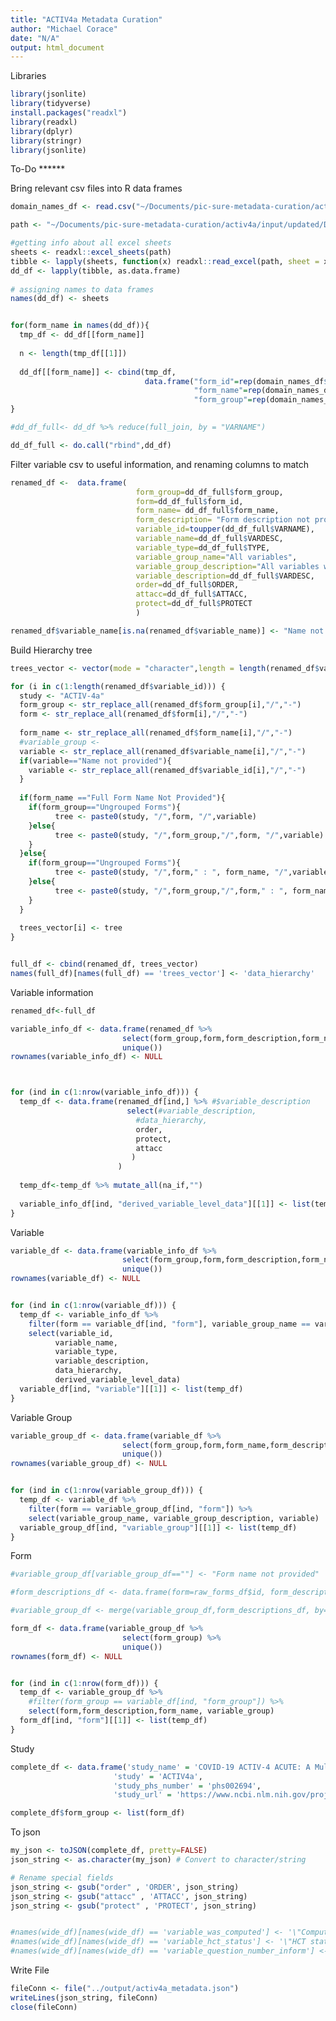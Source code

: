 ```yaml
---
title: "ACTIV4a Metadata Curation"
author: "Michael Corace"
date: "N/A"
output: html_document
---
```


Libraries
```r
library(jsonlite)
library(tidyverse)
install.packages("readxl")
library(readxl)
library(dplyr)
library(stringr)
library(jsonlite)
```

To-Do
******

Bring relevant csv files into R data frames
```r

domain_names_df <- read.csv("~/Documents/pic-sure-metadata-curation/activ4a/input/updated/domain_names.csv")

path <- "~/Documents/pic-sure-metadata-curation/activ4a/input/updated/Data Dictionary 2023-03-08.xlsx"

#getting info about all excel sheets
sheets <- readxl::excel_sheets(path)
tibble <- lapply(sheets, function(x) readxl::read_excel(path, sheet = x))
dd_df <- lapply(tibble, as.data.frame)
    
# assigning names to data frames
names(dd_df) <- sheets


for(form_name in names(dd_df)){
  tmp_df <- dd_df[[form_name]]
  
  n <- length(tmp_df[[1]])
  
  dd_df[[form_name]] <- cbind(tmp_df,
                              data.frame("form_id"=rep(domain_names_df$Domain[which(domain_names_df$Domain==form_name)], each=n),
                                         "form_name"=rep(domain_names_df$Full[which(domain_names_df$Domain==form_name)], each=n),
                                         "form_group"=rep(domain_names_df$Group[which(domain_names_df$Domain==form_name)], each=n)))
}

#dd_df_full<- dd_df %>% reduce(full_join, by = "VARNAME") 

dd_df_full <- do.call("rbind",dd_df)
```


Filter variable csv to useful information, and renaming columns to match
```r
renamed_df <-  data.frame(
                            form_group=dd_df_full$form_group,
                            form=dd_df_full$form_id,
                            form_name= dd_df_full$form_name,
                            form_description= "Form description not provided",
                            variable_id=toupper(dd_df_full$VARNAME),
                            variable_name=dd_df_full$VARDESC,
                            variable_type=dd_df_full$TYPE,
                            variable_group_name="All variables",
                            variable_group_description="All variables within the group",
                            variable_description=dd_df_full$VARDESC,
                            order=dd_df_full$ORDER,
                            attacc=dd_df_full$ATTACC,
                            protect=dd_df_full$PROTECT
                            )

renamed_df$variable_name[is.na(renamed_df$variable_name)] <- "Name not provided"

```


Build Hierarchy tree
```r
trees_vector <- vector(mode = "character",length = length(renamed_df$variable_id))

for (i in c(1:length(renamed_df$variable_id))) {
  study <- "ACTIV-4a"
  form_group <- str_replace_all(renamed_df$form_group[i],"/","-")
  form <- str_replace_all(renamed_df$form[i],"/","-")
  
  form_name <- str_replace_all(renamed_df$form_name[i],"/","-")
  #variable_group <- 
  variable <- str_replace_all(renamed_df$variable_name[i],"/","-")
  if(variable=="Name not provided"){
    variable <- str_replace_all(renamed_df$variable_id[i],"/","-")
  }
  
  if(form_name =="Full Form Name Not Provided"){
    if(form_group=="Ungrouped Forms"){
          tree <- paste0(study, "/",form, "/",variable)
    }else{
          tree <- paste0(study, "/",form_group,"/",form, "/",variable)
    }
  }else{
    if(form_group=="Ungrouped Forms"){
          tree <- paste0(study, "/",form," : ", form_name, "/",variable)
    }else{
          tree <- paste0(study, "/",form_group,"/",form," : ", form_name, "/",variable)
    }
  }
  
  trees_vector[i] <- tree
}  


full_df <- cbind(renamed_df, trees_vector)
names(full_df)[names(full_df) == 'trees_vector'] <- 'data_hierarchy'

```



Variable information
```r
renamed_df<-full_df

variable_info_df <- data.frame(renamed_df %>%
                         select(form_group,form,form_description,form_name,variable_group_name, variable_group_description, variable_id,variable_name,variable_type, order,attacc,protect, data_hierarchy,variable_description ) %>%
                         unique())
rownames(variable_info_df) <- NULL



for (ind in c(1:nrow(variable_info_df))) {
  temp_df <- data.frame(renamed_df[ind,] %>% #$variable_description
                          select(#variable_description,
                            #data_hierarchy,
                            order,
                            protect,
                            attacc
                           )
                        )
  
  temp_df<-temp_df %>% mutate_all(na_if,"")
  
  variable_info_df[ind, "derived_variable_level_data"][[1]] <- list(temp_df)
}
```


Variable
```r
variable_df <- data.frame(variable_info_df %>%
                         select(form_group,form,form_description,form_name,variable_group_name, variable_group_description) %>%
                         unique())
rownames(variable_df) <- NULL


for (ind in c(1:nrow(variable_df))) {
  temp_df <- variable_info_df %>%
    filter(form == variable_df[ind, "form"], variable_group_name == variable_df[ind, "variable_group_name"]) %>%
    select(variable_id, 
          variable_name, 
          variable_type,
          variable_description,
          data_hierarchy, 
          derived_variable_level_data)
  variable_df[ind, "variable"][[1]] <- list(temp_df)
}
```


Variable Group
```r
variable_group_df <- data.frame(variable_df %>%
                         select(form_group,form,form_name,form_description) %>%
                         unique())
rownames(variable_group_df) <- NULL


for (ind in c(1:nrow(variable_group_df))) {
  temp_df <- variable_df %>%
    filter(form == variable_group_df[ind, "form"]) %>%
    select(variable_group_name, variable_group_description, variable)
  variable_group_df[ind, "variable_group"][[1]] <- list(temp_df)
}
```


Form
```r

#variable_group_df[variable_group_df==""] <- "Form name not provided"

#form_descriptions_df <- data.frame(form=raw_forms_df$id, form_description=raw_forms_df$display_name)

#variable_group_df <- merge(variable_group_df,form_descriptions_df, by="form", all = TRUE)

form_df <- data.frame(variable_group_df %>%
                         select(form_group) %>%
                         unique())
rownames(form_df) <- NULL


for (ind in c(1:nrow(form_df))) {
  temp_df <- variable_group_df %>%
    #filter(form_group == variable_df[ind, "form_group"]) %>%
    select(form,form_description,form_name, variable_group)
  form_df[ind, "form"][[1]] <- list(temp_df)
}
```

Study
```r
complete_df <- data.frame('study_name' = 'COVID-19 ACTIV-4 ACUTE: A Multicenter, Adaptive, Randomized Controlled Platform Trial of the Safety and Efficacy of Antithrombotic Strategies in Hospitalized Adults with COVID-19 (ACTIV4A)',
                       'study' = 'ACTIV4a',
                       'study_phs_number' = 'phs002694',
                       'study_url' = 'https://www.ncbi.nlm.nih.gov/projects/gap/cgi-bin/study.cgi?study_id=phs002694.v3.p1')

complete_df$form_group <- list(form_df)
```

To json
```r
my_json <- toJSON(complete_df, pretty=FALSE)
json_string <- as.character(my_json) # Convert to character/string

# Rename special fields
json_string <- gsub("order" , 'ORDER', json_string)
json_string <- gsub("attacc" , 'ATTACC', json_string)
json_string <- gsub("protect" , 'PROTECT', json_string)


#names(wide_df)[names(wide_df) == 'variable_was_computed'] <- '\"Computed Variable?\"'
#names(wide_df)[names(wide_df) == 'variable_hct_status'] <- '\"HCT status\"'
#names(wide_df)[names(wide_df) == 'variable_question_number_inform'] <- '\"CIBMTR Form number; (question numbers)\"'
```


Write File
```r
fileConn <- file("../output/activ4a_metadata.json")
writeLines(json_string, fileConn)
close(fileConn)
```

